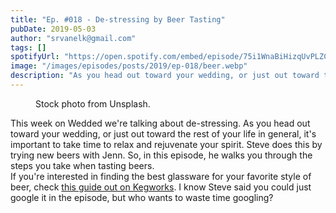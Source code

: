 ```yaml
---
title: "Ep. #018 - De-stressing by Beer Tasting"
pubDate: 2019-05-03
author: "srvanelk@gmail.com"
tags: []
spotifyUrl: "https://open.spotify.com/embed/episode/75i1WnaBiHizqUvPLZCJN3?utm_source=generator&theme=0"
image: "/images/episodes/posts/2019/ep-018/beer.webp"
description: "As you head out toward your wedding, or just out toward the rest of your life in general, it's important to take time to relax and rejuvenate your spirit."
---
```



<figure>
  <img src="/images/episodes/posts/2019/ep-018/beer.webp" alt="" />
  <figcaption>Stock photo from Unsplash.</figcaption>
</figure>

<SpotifyEmbed
  spotifyUrl={frontmatter.spotifyUrl}
  coverImage={frontmatter.image}
  coverAlt={frontmatter.title}
  title="Wedded"
  subtitle="Tap to load this episode"
/>
This week on Wedded we're talking about de-stressing. As you head out toward your
wedding, or just out toward the rest of your life in general, it's important to take
time to relax and rejuvenate your spirit. Steve does this by trying new beers with
Jenn. So, in this episode, he walks you through the steps you take when tasting beers.
<br />
If you're interested in finding the best glassware for your favorite style of beer,
check [this guide out on Kegworks](https://www.kegworks.com/blog/guide-to-glassware).
I know Steve said you could just google it in the episode, but who wants to waste
time googling?
